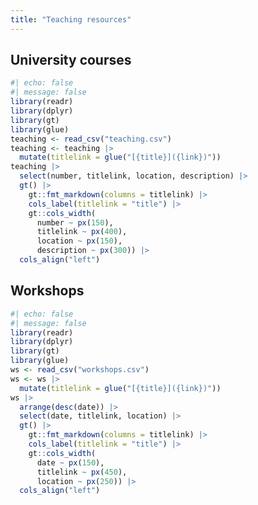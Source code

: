 ```yaml
---
title: "Teaching resources"
---
```


## University courses

```r
#| echo: false
#| message: false
library(readr)
library(dplyr)
library(gt)
library(glue)
teaching <- read_csv("teaching.csv")
teaching <- teaching |>
  mutate(titlelink = glue("[{title}]({link})"))
teaching |>
  select(number, titlelink, location, description) |>
  gt() |>
    gt::fmt_markdown(columns = titlelink) |>
    cols_label(titlelink = "title") |> 
    gt::cols_width(
      number ~ px(150),
      titlelink ~ px(400),
      location ~ px(150),
      description ~ px(300)) |>
  cols_align("left")
```

## Workshops

```r
#| echo: false
#| message: false
library(readr)
library(dplyr)
library(gt)
library(glue)
ws <- read_csv("workshops.csv")
ws <- ws |>
  mutate(titlelink = glue("[{title}]({link})"))
ws |>
  arrange(desc(date)) |>
  select(date, titlelink, location) |>
  gt() |>
    gt::fmt_markdown(columns = titlelink) |>
    cols_label(titlelink = "title") |> 
    gt::cols_width(
      date ~ px(150),
      titlelink ~ px(450),
      location ~ px(250)) |>
  cols_align("left")
```

